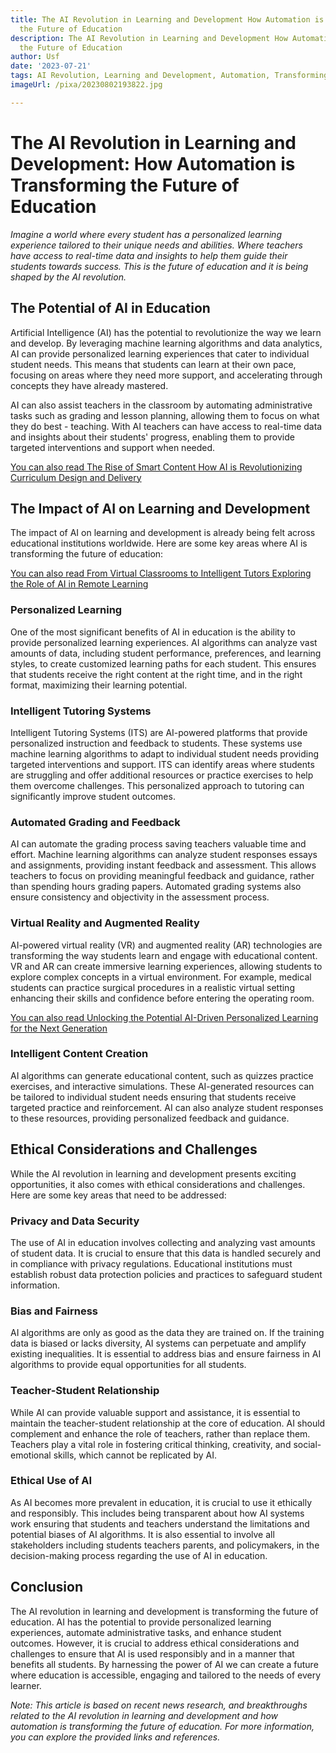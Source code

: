 ```yaml
---
title: The AI Revolution in Learning and Development How Automation is Transforming
  the Future of Education
description: The AI Revolution in Learning and Development How Automation is Transforming
  the Future of Education
author: Usf
date: '2023-07-21'
tags: AI Revolution, Learning and Development, Automation, Transforming, Future, Education
imageUrl: /pixa/20230802193822.jpg

---
```

# The AI Revolution  in  Learning and Development: How Automation is Transforming the Future  of Education

*Imagine a world where every student has a personalized learning experience tailored to  their unique needs and abilities. Where teachers have access to real-time  data and insights to help them guide their students towards success. This is the future of education and it is being shaped by  the AI revolution.*

## The Potential of AI in  Education

Artificial Intelligence (AI) has the potential to revolutionize the way we learn and develop. By leveraging machine  learning algorithms and data analytics, AI can provide personalized learning experiences that cater to individual student needs. This means that students can learn at their own pace, focusing on areas where they  need more support, and accelerating  through concepts  they have already mastered. 

AI can also assist teachers in the classroom by automating administrative tasks such as grading and lesson planning, allowing them to focus on what they do best - teaching. With AI teachers can have access to real-time data and insights about their students' progress, enabling them to provide  targeted  interventions and support when needed.

[You can  also read The  Rise of Smart Content How  AI is Revolutionizing Curriculum Design and Delivery](The%20Rise%20of%20Smart%20Content%20How%20AI%20is%20Revolutionizing%20Curriculum%20Design%20and%20Delivery)


## The Impact of AI on Learning and Development

The impact  of AI on learning and development  is already being felt across educational institutions worldwide. Here  are  some key  areas where AI  is transforming the future of education:

[You can also read From Virtual Classrooms to Intelligent Tutors  Exploring the Role of  AI in Remote Learning](From%20Virtual%20Classrooms%20to%20Intelligent%20Tutors%20Exploring%20the%20Role%20of%20AI%20in%20Remote%20Learning)


### Personalized Learning

One  of the most significant benefits of AI in education  is  the ability to provide personalized learning experiences. AI algorithms can analyze  vast amounts of data, including student performance, preferences, and learning styles, to create customized learning paths  for each student. This ensures that  students  receive the right content at  the right time, and in  the right format, maximizing their learning potential.

### Intelligent Tutoring Systems

Intelligent Tutoring Systems (ITS)  are AI-powered platforms that provide personalized instruction and feedback to students. These systems use  machine learning algorithms to adapt to  individual student needs  providing targeted interventions and support. ITS can identify areas where students are struggling and offer additional resources  or practice exercises to  help them overcome challenges. This personalized approach to  tutoring can significantly improve student outcomes.

### Automated Grading and Feedback

AI can automate the grading process saving teachers valuable time and effort. Machine learning algorithms can analyze student responses essays and assignments, providing instant feedback and assessment. This allows teachers to focus on providing meaningful feedback and guidance, rather than  spending hours grading  papers. Automated grading systems also ensure consistency and objectivity in the assessment process.

###  Virtual  Reality and Augmented Reality

AI-powered virtual reality (VR)  and augmented reality (AR) technologies are transforming the way students learn and engage with educational content. VR and AR can create immersive learning experiences, allowing students to explore complex concepts in a virtual environment. For example, medical students can practice surgical procedures in  a  realistic virtual setting enhancing their skills and confidence before entering  the operating room.

[You can also  read Unlocking the Potential AI-Driven Personalized Learning for the Next Generation](Unlocking%20the%20Potential%20AI-Driven%20Personalized%20Learning%20for%20the%20Next%20Generation)


### Intelligent Content Creation

AI algorithms can generate  educational content,  such as quizzes practice exercises, and interactive simulations. These AI-generated resources can be tailored to individual student needs ensuring  that students receive targeted  practice  and reinforcement. AI can also analyze student responses to these resources, providing personalized  feedback and guidance.

## Ethical Considerations and Challenges

While  the AI revolution in learning and development presents exciting opportunities, it also comes with ethical considerations and challenges. Here are some key areas that need to be addressed:

### Privacy and  Data Security

The use of AI in education involves  collecting and analyzing vast amounts of student data. It is crucial to ensure that this data is handled securely and in compliance with privacy regulations. Educational institutions must establish robust data protection policies  and practices to safeguard student information.

### Bias and Fairness

AI  algorithms are  only as good as the data  they  are trained on. If the training data is biased or lacks diversity,  AI systems can perpetuate and amplify existing inequalities.  It  is  essential to address  bias and ensure fairness in AI algorithms to provide equal opportunities for  all students.

### Teacher-Student Relationship

While AI can  provide valuable support and  assistance, it is essential to maintain the teacher-student relationship  at the core of education. AI  should complement and enhance the role  of teachers, rather than replace them. Teachers play a vital role in fostering  critical  thinking, creativity, and social-emotional skills, which cannot be replicated by AI.

### Ethical Use of AI

As AI becomes more prevalent in education, it is crucial to use it ethically and responsibly. This includes being transparent about how AI systems work ensuring that students and teachers understand the limitations and  potential biases of AI algorithms. It is also  essential to involve all stakeholders including students teachers  parents, and policymakers, in the decision-making process regarding the use of  AI in education.

## Conclusion

The AI  revolution in  learning and development is transforming the future of education. AI has the potential to provide personalized learning experiences,  automate administrative tasks, and enhance student outcomes. However, it is crucial to address ethical considerations  and challenges to ensure that AI is used  responsibly and  in a manner that benefits all students. By harnessing the  power of  AI we can create a  future where education is accessible, engaging and tailored to the needs of every learner.

*Note: This article is based on recent news research,  and breakthroughs related to the AI revolution in learning and development  and  how automation is transforming  the future of education. For more information, you can explore the provided links and references.*
